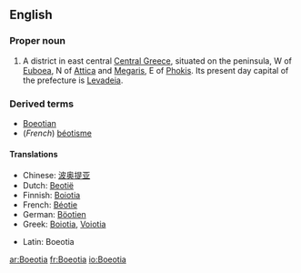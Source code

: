 ==English==
{{wikipedia}}

===Proper noun===
{{en-proper noun}}

# A district in east central [[Central Greece]], situated on the peninsula, W of [[Euboea]], N of [[Attica]] and [[Megaris]], E of [[Phokis]].  Its present day capital of the prefecture is [[Levadeia]].

===Derived terms===
* [[Boeotian]]
* (''French'') [[béotisme]]

====Translations====
{{trans-top|a district in east central Central Greece}}
* Chinese: [[波奥提亚]]
* Dutch: [[Beotië]]
* Finnish: [[Boiotia]]
* French: [[Béotie]]
* German: [[Böotien]]
* Greek: [[Boiotia]], [[Voiotia]]
{{trans-mid}}
* Latin: Boeotia
{{trans-bottom}}

[[ar:Boeotia]]
[[fr:Boeotia]]
[[io:Boeotia]]